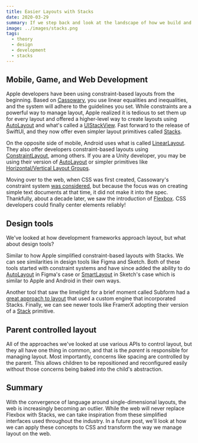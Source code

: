```yaml
---
title: Easier Layouts with Stacks
date: 2020-03-29
summary: If we step back and look at the landscape of how we build and use layouts across platforms and design tools, we can gain insight into how to create easy one-dimensional layouts in our user interfaces.
image: ../images/stacks.png
tags:
  - theory
  - design
  - development
  - stacks
---
```


## Mobile, Game, and Web Development

Apple developers have been using constraint-based layouts from the beginning. Based on [Cassowary](<https://en.wikipedia.org/wiki/Cassowary_(software)>), you use linear equalities and inequalities, and the system will adhere to the guidelines you set. While constraints are a powerful way to manage layout, Apple realized it is tedious to set them up for every layout and offered a higher-level way to create layouts using [AutoLayout](https://developer.apple.com/library/archive/documentation/UserExperience/Conceptual/AutolayoutPG/index.html) and what's called a [UIStackView](https://developer.apple.com/documentation/uikit/uistackview). Fast forward to the release of SwiftUI, and they now offer even simpler layout primitives called [Stacks](https://developer.apple.com/documentation/swiftui/view_layout_and_presentation#3126380).

On the opposite side of mobile, Android uses what is called [LinearLayout](https://developer.android.com/guide/topics/ui/layout/linear). They also offer developers constraint-based layouts using [ConstraintLayout](https://developer.android.com/reference/androidx/constraintlayout/widget/ConstraintLayout), among others. If you are a Unity developer, you may be using their version of [AutoLayout](https://docs.unity3d.com/Packages/com.unity.ugui@1.0/manual/UIAutoLayout.html) or simpler primitives like [Horizontal/Vertical Layout Groups](https://docs.unity3d.com/Packages/com.unity.ugui@1.0/manual/script-HorizontalLayoutGroup.html).

Moving over to the web, when CSS was first created, Cassowary's constraint system [was considered](https://gss.github.io/guides/ccss), but because the focus was on creating simple text documents at that time, it did not make it into the spec. Thankfully, about a decade later, we saw the introduction of [Flexbox](https://developer.mozilla.org/en-US/docs/Learn/CSS/CSS_layout/Flexbox). CSS developers could finally center elements reliably!

## Design tools

We've looked at how development frameworks approach layout, but what about design tools?

Similar to how Apple simplified constraint-based layouts with Stacks. We can see similarities in design tools like Figma and Sketch. Both of these tools started with constraint systems and have since added the ability to do [AutoLayout](https://www.figma.com/blog/announcing-auto-layout/) in Figma's case or [SmartLayout](https://www.sketch.com/features/smart-layout) in Sketch's case which is similar to Apple and Android in their own ways.

Another tool that saw the limelight for a brief moment called Subform had a [great approach to layout](https://subformapp.com/articles/why-not-flexbox/) that used a custom engine that incorporated Stacks. Finally, we can see newer tools like FramerX adopting their version of a [Stack](https://www.framer.com/api/stack/) primitive.

## Parent controlled layout

All of the approaches we've looked at use various APIs to control layout, but they all have one thing in common, and that is the _parent_ is responsible for managing layout. Most importantly, concerns like spacing are controlled by the parent. This allows children to be repositioned and reconfigured easily without those concerns being baked into the child's abstraction.

## Summary

With the convergence of language around single-dimensional layouts, the web is increasingly becoming an outlier. While the web will never replace Flexbox with Stacks, we can take inspiration from these simplified interfaces used throughout the industry. In a future post, we'll look at how we can apply these concepts to CSS and transform the way we manage layout on the web.
